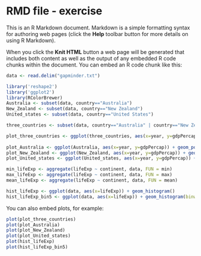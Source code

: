 RMD file - exercise
========================================================

This is an R Markdown document. Markdown is a simple formatting syntax for authoring web pages (click the **Help** toolbar button for more details on using R Markdown).

When you click the **Knit HTML** button a web page will be generated that includes both content as well as the output of any embedded R code chunks within the document. You can embed an R code chunk like this:

```r
data <- read.delim("gapminder.txt")

library('reshape2')
library('ggplot2')
library(RColorBrewer)
Australia <- subset(data, country=="Australia")
New_Zealand <- subset(data, country=="New Zealand")
United_states <- subset(data, country=="United States")

three_countries <- subset(data, country=="Australia" | country=="New Zealand" | country=="United States")

plot_three_countries <- ggplot(three_countries, aes(x=year, y=gdpPercap, colour=country)) + geom_point(size=2) + scale_fill_brewer(palette='Set1')  
  
plot_Australia <- ggplot(Australia, aes(x=year, y=gdpPercap)) + geom_point(size=2, colour = "red")
plot_New_Zealand <- ggplot(New_Zealand, aes(x=year, y=gdpPercap)) + geom_point(size=2, colour = "blue")
plot_United_states <- ggplot(United_states, aes(x=year, y=gdpPercap)) + geom_point(size=2, colour = "dark green")

min_lifeExp <- aggregate(lifeExp ~ continent, data, FUN = min)
max_lifeExp <- aggregate(lifeExp ~ continent, data, FUN = max)
mean_lifeExp <- aggregate(lifeExp ~ continent, data, FUN = mean)

hist_lifeExp <- ggplot(data, aes(x=lifeExp)) + geom_histogram()
hist_lifeExp_bin5 <- ggplot(data, aes(x=lifeExp)) + geom_histogram(binwidth=5)

```

You can also embed plots, for example:

```r
plot(plot_three_countries)
plot(plot_Australia)
plot(plot_New_Zealand)
plot(plot_United_states)
plot(hist_lifeExp)
plot(hist_lifeExp_bin5)
```

